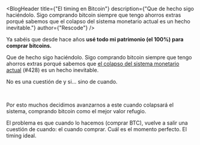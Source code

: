 
<BlogHeader 
    title={"El timing en Bitcoin"}
    description={"Que de hecho sigo haciéndolo. Sigo comprando bitcoin siempre que tengo ahorros extras porqué sabemos que el colapso del sistema monetario actual es un hecho inevitable."}
    author={"Rescode"}
/>

Ya sabéis que desde hace años **usé todo mi patrimonio (el 100%) para comprar bitcoins.**


Que de hecho sigo haciéndolo. Sigo comprando bitcoin siempre que tengo ahorros extras porqué sabemos que [el colapso del sistema monetario actual](/blog/es/articulo-de-ejemplo-2) (#428) es un hecho inevitable.


No es una cuestión de y si… sino de cuando.

<br/>

Por esto muchos decidimos avanzarnos a este cuando colapsará el sistema, comprando bitcoin como el mejor valor refugio.


El problema es que cuando lo hacemos (comprar BTC), vuelve a salir una cuestión de cuando: el cuando comprar. Cuál es el momento perfecto. El timing ideal.
